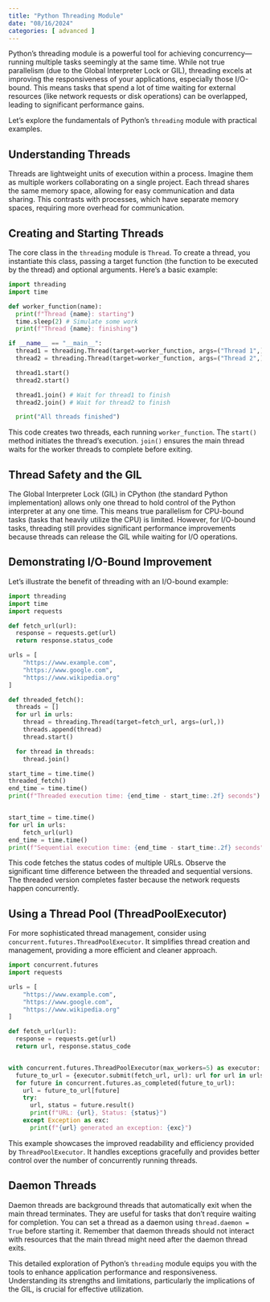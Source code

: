 ```yaml
---
title: "Python Threading Module"
date: "08/16/2024"
categories: [ advanced ]
---
```



Python's threading module is a powerful tool for achieving concurrency—running multiple tasks seemingly at the same time.  While not true parallelism (due to the Global Interpreter Lock or GIL), threading excels at improving the responsiveness of your applications, especially those I/O-bound. This means tasks that spend a lot of time waiting for external resources (like network requests or disk operations) can be overlapped, leading to significant performance gains.

Let's explore the fundamentals of Python's `threading` module with practical examples.

## Understanding Threads

Threads are lightweight units of execution within a process.  Imagine them as multiple workers collaborating on a single project.  Each thread shares the same memory space, allowing for easy communication and data sharing. This contrasts with processes, which have separate memory spaces, requiring more overhead for communication.

## Creating and Starting Threads

The core class in the `threading` module is `Thread`. To create a thread, you instantiate this class, passing a target function (the function to be executed by the thread) and optional arguments.  Here's a basic example:


```python
import threading
import time

def worker_function(name):
  print(f"Thread {name}: starting")
  time.sleep(2) # Simulate some work
  print(f"Thread {name}: finishing")

if __name__ == "__main__":
  thread1 = threading.Thread(target=worker_function, args=("Thread 1",))
  thread2 = threading.Thread(target=worker_function, args=("Thread 2",))

  thread1.start()
  thread2.start()

  thread1.join() # Wait for thread1 to finish
  thread2.join() # Wait for thread2 to finish

  print("All threads finished")
```

This code creates two threads, each running `worker_function`. The `start()` method initiates the thread's execution.  `join()` ensures the main thread waits for the worker threads to complete before exiting.

##  Thread Safety and the GIL

The Global Interpreter Lock (GIL) in CPython (the standard Python implementation) allows only one thread to hold control of the Python interpreter at any one time. This means true parallelism for CPU-bound tasks (tasks that heavily utilize the CPU) is limited. However, for I/O-bound tasks, threading still provides significant performance improvements because threads can release the GIL while waiting for I/O operations.


##  Demonstrating I/O-Bound Improvement

Let's illustrate the benefit of threading with an I/O-bound example:


```python
import threading
import time
import requests

def fetch_url(url):
  response = requests.get(url)
  return response.status_code

urls = [
    "https://www.example.com",
    "https://www.google.com",
    "https://www.wikipedia.org"
]

def threaded_fetch():
  threads = []
  for url in urls:
    thread = threading.Thread(target=fetch_url, args=(url,))
    threads.append(thread)
    thread.start()

  for thread in threads:
    thread.join()

start_time = time.time()
threaded_fetch()
end_time = time.time()
print(f"Threaded execution time: {end_time - start_time:.2f} seconds")


start_time = time.time()
for url in urls:
    fetch_url(url)
end_time = time.time()
print(f"Sequential execution time: {end_time - start_time:.2f} seconds")
```

This code fetches the status codes of multiple URLs. Observe the significant time difference between the threaded and sequential versions.  The threaded version completes faster because the network requests happen concurrently.


##  Using a Thread Pool (ThreadPoolExecutor)

For more sophisticated thread management, consider using `concurrent.futures.ThreadPoolExecutor`.  It simplifies thread creation and management, providing a more efficient and cleaner approach.



```python
import concurrent.futures
import requests

urls = [
    "https://www.example.com",
    "https://www.google.com",
    "https://www.wikipedia.org"
]

def fetch_url(url):
  response = requests.get(url)
  return url, response.status_code


with concurrent.futures.ThreadPoolExecutor(max_workers=5) as executor:
  future_to_url = {executor.submit(fetch_url, url): url for url in urls}
  for future in concurrent.futures.as_completed(future_to_url):
    url = future_to_url[future]
    try:
      url, status = future.result()
      print(f"URL: {url}, Status: {status}")
    except Exception as exc:
      print(f"{url} generated an exception: {exc}")

```

This example showcases the improved readability and efficiency provided by `ThreadPoolExecutor`.  It handles exceptions gracefully and provides better control over the number of concurrently running threads.


## Daemon Threads

Daemon threads are background threads that automatically exit when the main thread terminates. They are useful for tasks that don't require waiting for completion.  You can set a thread as a daemon using `thread.daemon = True` before starting it.  Remember that daemon threads should not interact with resources that the main thread might need after the daemon thread exits.

This detailed exploration of Python's `threading` module equips you with the tools to enhance application performance and responsiveness.  Understanding its strengths and limitations, particularly the implications of the GIL, is crucial for effective utilization.

